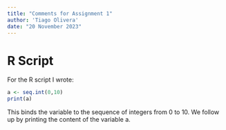 ```yaml
---
title: "Comments for Assignment 1"
author: 'Tiago Olivera'
date: "20 November 2023"
---
```

# R Script

For the R script I wrote: 

```r
a <- seq.int(0,10)
print(a)
```

This binds the variable to the sequence of integers from 0 to 10.
We follow up by printing the content of the variable a. 
